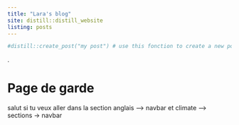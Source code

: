 ```yaml
---
title: "Lara's blog"
site: distill::distill_website
listing: posts
---
```


```r
#distill::create_post("my post") # use this fonction to create a new post
```
  
.  
  
# Page de garde

salut si tu veux aller dans la section anglais --> navbar
et climate --> sections -> navbar
